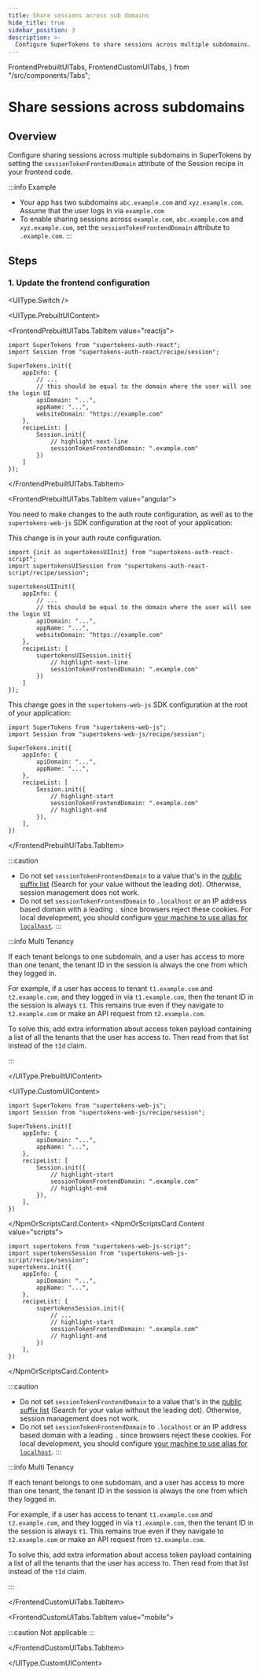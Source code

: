 ```yaml
---
title: Share sessions across sub domains
hide_title: true
sidebar_position: 3
description: >-
  Configure SuperTokens to share sessions across multiple subdomains.
---
```


  FrontendPrebuiltUITabs,
  FrontendCustomUITabs,
} from "/src/components/Tabs";

# Share sessions across subdomains


## Overview

Configure sharing sessions across multiple subdomains in SuperTokens by setting the `sessionTokenFrontendDomain` attribute of the Session recipe in your frontend code.

:::info Example
 - Your app has two subdomains `abc.example.com` and `xyz.example.com`. Assume that the user logs in via `example.com`
 - To enable sharing sessions across `example.com`, `abc.example.com` and `xyz.example.com`, set the `sessionTokenFrontendDomain` attribute to `.example.com`.
:::


## Steps


### 1. Update the frontend configuration

<UIType.Switch />

<UIType.PrebuiltUIContent>

<FrontendPrebuiltUITabs>

<FrontendPrebuiltUITabs.TabItem value="reactjs">

```tsx
import SuperTokens from "supertokens-auth-react";
import Session from "supertokens-auth-react/recipe/session";

SuperTokens.init({
    appInfo: {
        // ...
        // this should be equal to the domain where the user will see the login UI
        apiDomain: "...",
        appName: "...",
        websiteDomain: "https://example.com"
    },
    recipeList: [
        Session.init({
            // highlight-next-line
            sessionTokenFrontendDomain: ".example.com"
        })
    ]
});
```

</FrontendPrebuiltUITabs.TabItem>

<FrontendPrebuiltUITabs.TabItem value="angular">

You need to make changes to the auth route configuration, as well as to the `supertokens-web-js` SDK configuration at the root of your application:

This change is in your auth route configuration.

```tsx
import {init as supertokensUIInit} from "supertokens-auth-react-script";
import supertokensUISession from "supertokens-auth-react-script/recipe/session";

supertokensUIInit({
    appInfo: {
        // ...
        // this should be equal to the domain where the user will see the login UI
        apiDomain: "...",
        appName: "...",
        websiteDomain: "https://example.com"
    },
    recipeList: [
        supertokensUISession.init({
            // highlight-next-line
            sessionTokenFrontendDomain: ".example.com"
        })
    ]
});
```

This change goes in the `supertokens-web-js` SDK configuration at the root of your application:

```tsx
import SuperTokens from "supertokens-web-js";
import Session from "supertokens-web-js/recipe/session";

SuperTokens.init({
    appInfo: {
        apiDomain: "...",
        appName: "...",
    },
    recipeList: [
        Session.init({
            // highlight-start
            sessionTokenFrontendDomain: ".example.com"
            // highlight-end 
        }),
    ],
})
```

</FrontendPrebuiltUITabs.TabItem>

</FrontendPrebuiltUITabs>

:::caution
- Do not set `sessionTokenFrontendDomain` to a value that's in the [public suffix list](https://publicsuffix.org/list/public_suffix_list.dat) (Search for your value without the leading dot). Otherwise, session management does not work.
- Do not set `sessionTokenFrontendDomain` to `.localhost` or an IP address based domain with a leading `.` since browsers reject these cookies. For local development, you should configure [your machine to use alias for `localhost`](https://superuser.com/questions/152146/how-to-alias-a-hostname-on-mac-osx).
:::

:::info Multi Tenancy

If each tenant belongs to one subdomain, and a user has access to more than one tenant, the tenant ID in the session is always the one from which they logged in.

For example, if a user has access to tenant `t1.example.com` and `t2.example.com`, and they logged in via `t1.example.com`, then the tenant ID in the session is always `t1`. This remains true even if they navigate to `t2.example.com` or make an API request from `t2.example.com`.

To solve this, add extra information about access token payload containing a list of all the tenants that the user has access to. Then read from that list instead of the `tId` claim.

:::

</UIType.PrebuiltUIContent>

<UIType.CustomUIContent>

<FrontendCustomUITabs>
<FrontendCustomUITabs.TabItem value="web">

<NpmOrScriptsCard>
<NpmOrScriptsCard.Content value="npm">

```tsx
import SuperTokens from "supertokens-web-js";
import Session from "supertokens-web-js/recipe/session";

SuperTokens.init({
    appInfo: {
        apiDomain: "...",
        appName: "...",
    },
    recipeList: [
        Session.init({
            // highlight-start
            sessionTokenFrontendDomain: ".example.com"
            // highlight-end 
        }),
    ],
})
```

</NpmOrScriptsCard.Content>
<NpmOrScriptsCard.Content value="scripts">

```tsx
import supertokens from "supertokens-web-js-script";
import supertokensSession from "supertokens-web-js-script/recipe/session";
supertokens.init({
    appInfo: {
        apiDomain: "...",
        appName: "...",
    },
    recipeList: [
        supertokensSession.init({
            // ...
            // highlight-start
            sessionTokenFrontendDomain: ".example.com"
            // highlight-end
        })
    ],
})
```

</NpmOrScriptsCard.Content>
</NpmOrScriptsCard>

:::caution
- Do not set `sessionTokenFrontendDomain` to a value that's in the [public suffix list](https://publicsuffix.org/list/public_suffix_list.dat) (Search for your value without the leading dot). Otherwise, session management does not work.
- Do not set `sessionTokenFrontendDomain` to `.localhost` or an IP address based domain with a leading `.` since browsers reject these cookies. For local development, you should configure [your machine to use alias for `localhost`](https://superuser.com/questions/152146/how-to-alias-a-hostname-on-mac-osx).
:::

:::info Multi Tenancy

If each tenant belongs to one subdomain, and a user has access to more than one tenant, the tenant ID in the session is always the one from which they logged in.

For example, if a user has access to tenant `t1.example.com` and `t2.example.com`, and they logged in via `t1.example.com`, then the tenant ID in the session is always `t1`. This remains true even if they navigate to `t2.example.com` or make an API request from `t2.example.com`.

To solve this, add extra information about access token payload containing a list of all the tenants that the user has access to. Then read from that list instead of the `tId` claim.

:::

</FrontendCustomUITabs.TabItem>

<FrontendCustomUITabs.TabItem value="mobile">

:::caution
Not applicable
:::

</FrontendCustomUITabs.TabItem>

</FrontendCustomUITabs>

</UIType.CustomUIContent>
